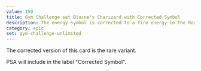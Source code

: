```yaml
---
value: 150
title: Gym Challenge set Blaine's Charizard with Corrected Symbol
description: The energy symbol is corrected to a fire energy in the Roaring Flames description.
category: epic
set: gym-challenge-unlimited
---
```


The corrected version of this card is the rare variant.

PSA will include in the label "Corrected Symbol".
